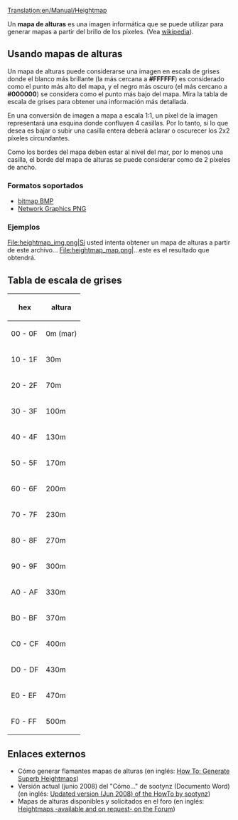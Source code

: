[[Translation:en/Manual/Heightmap]]

Un '''mapa de alturas''' es una imagen informática que se puede utilizar para generar mapas a partir del brillo de los píxeles. (Vea [https://www.wikipedia.org/wiki/Heightmap wikipedia]).

==Usando mapas de alturas==
Un mapa de alturas puede considerarse una imagen en escala de grises donde el blanco más brillante (la más cercana a '''#FFFFFF''') es considerado como el punto más alto del mapa, y el negro más oscuro (el más cercano a '''#000000''') se considera como el punto más bajo del mapa. Mira la tabla de escala de grises para obtener una información más detallada.

En una conversión de imagen a mapa a escala 1:1, un píxel de la imagen representará una esquina donde confluyen 4 casillas. Por lo tanto, si lo que desea es bajar o subir una casilla entera deberá aclarar o oscurecer los 2x2 píxeles circundantes.

Como los bordes del mapa deben estar al nivel del mar, por lo menos una casilla, el borde del mapa de alturas se puede considerar como de 2 píxeles de ancho.

===Formatos soportados===
* [https://www.wikipedia.org/wiki/es:Windows bitmap BMP]
* [https://www.wikipedia.org/wiki/es:Portable Network Graphics PNG]

===Ejemplos===
<gallery>
File:heightmap_img.png|Si usted intenta obtener un mapa de alturas a partir de este archivo...
File:heightmap_map.png|...este es el resultado que obtendrá.
</gallery>

==Tabla de escala de grises==
{|
! hex
! altura
|-
| 00 - 0F
| 0m (mar)
|-
| 10 - 1F
| 30m
|-
| 20 - 2F
| 70m
|-
| 30 - 3F
| 100m
|-
| 40 - 4F
| 130m
|-
| 50 - 5F
| 170m
|-
| 60 - 6F
| 200m
|-
| 70 - 7F
| 230m
|-
| 80 - 8F
| 270m
|-
| 90 - 9F
| 300m
|-
| A0 - AF
| 330m
|-
| B0 - BF
| 370m
|-
| C0 - CF
| 400m
|-
| D0 - DF
| 430m
|-
| E0 - EF
| 470m
|-
| F0 - FF
| 500m
|}

==Enlaces externos==
*Cómo generar flamantes mapas de alturas (en inglés: [http://www.tt-forums.net/viewtopic.php?t=27052 How To: Generate Superb Heightmaps])
*Versión actual (junio 2008) del "Cómo..." de sootynz (Documento Word) (en inglés: [http://www.tt-forums.net/download/file.php?id=92633 Updated version (Jun 2008) of the HowTo by sootynz])
*Mapas de alturas disponibles y solicitados en el foro (en inglés: [http://www.tt-forums.net/viewtopic.php?t=29323 Heightmaps -available and on request- on the Forum])